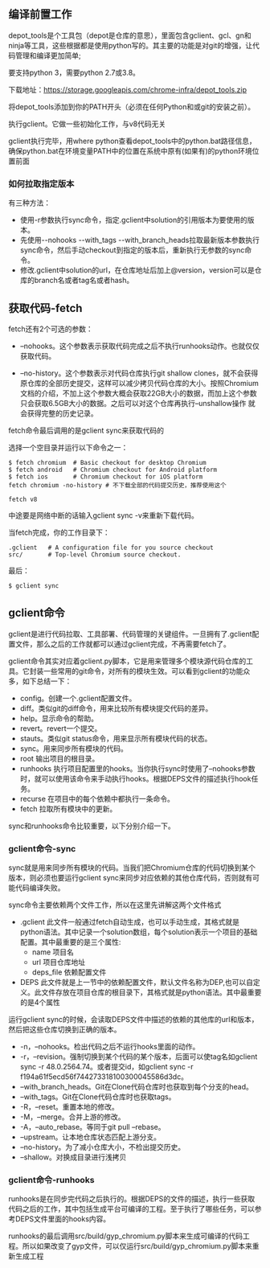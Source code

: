 ## 编译前置工作
depot_tools是个工具包（depot是仓库的意思），里面包含gclient、gcl、gn和ninja等工具，这些根据都是使用python写的。其主要的功能是对git的增强，让代码管理和编译更加简单;

要支持python 3，需要python 2.7或3.8。

下载地址：https://storage.googleapis.com/chrome-infra/depot_tools.zip

将depot_tools添加到你的PATH开头（必须在任何Python和或git的安装之前）。

执行gclient。它做一些初始化工作，与v8代码无关

gclient执行完毕，用where python查看depot_tools中的python.bat路径信息，确保python.bat在环境变量PATH中的位置在系统中原有(如果有)的python环境位置前面

### 如何拉取指定版本
有三种方法：
* 使用-r参数执行sync命令，指定.gclient中solution的引用版本为要使用的版本。
* 先使用--nohooks --with_tags --with_branch_heads拉取最新版本参数执行sync命令，然后手动checkout到指定的版本后，重新执行无参数的sync命令。
* 修改.gclient中solution的url，在仓库地址后加上@version，version可以是仓库的branch名或者tag名或者hash。

## 获取代码-fetch
fetch还有2个可选的参数：
* –nohooks。这个参数表示获取代码完成之后不执行runhooks动作。也就仅仅获取代码。

* –no-history。这个参数表示对代码仓库执行git shallow clones，就不会获得原仓库的全部历史提交，这样可以减少拷贝代码仓库的大小。按照Chromium文档的介绍，不加上这个参数大概会获取22GB大小的数据，而加上这个参数只会获取6.5GB大小的数据。之后可以对这个仓库再执行–unshallow操作 就会获得完整的历史记录。

fetch命令最后调用的是gclient sync来获取代码的

选择一个空目录并运行以下命令之一：
```
$ fetch chromium  # Basic checkout for desktop Chromium
$ fetch android   # Chromium checkout for Android platform
$ fetch ios       # Chromium checkout for iOS platform
fetch chromium -no-history # 不下载全部的代码提交历史，推荐使用这个

fetch v8
```

中途要是网络中断的话输入gclient sync -v来重新下载代码。

当fetch完成，你的工作目录下：
```
.gclient   # A configuration file for you source checkout
src/       # Top-level Chromium source checkout.
```

最后：
```powershell
$ gclient sync
```


## gclient命令
gclient是进行代码拉取、工具部署、代码管理的关键组件。一旦拥有了.gclient配置文件，那么之后的工作就都可以通过gclient完成，不再需要fetch了。

gclient命令其实对应着gclient.py脚本，它是用来管理多个模块源代码仓库的工具。它封装一些常用的git命令，对所有的模块生效。可以看到gclient的功能众多，如下总结一下：
* config。创建一个.gclient配置文件。
* diff。类似git的diff命令，用来比较所有模块提交代码的差异。
* help。显示命令的帮助。
* revert。revert一个提交。
* stauts。类似git status命令，用来显示所有模块代码的状态。
* sync。用来同步所有模块的代码。
* root 输出项目的根目录。
* runhooks 执行项目配置里的hooks。当你执行sync时使用了–nohooks参数时，就可以使用该命令来手动执行hooks。根据DEPS文件的描述执行hook任务。
* recurse 在项目中的每个依赖中都执行一条命令。
* fetch 拉取所有模块中的更新。


sync和runhooks命令比较重要，以下分别介绍一下。

### gclient命令-sync
sync就是用来同步所有模块的代码。当我们把Chromium仓库的代码切换到某个版本，则必须也要运行gclient sync来同步对应依赖的其他仓库代码，否则就有可能代码编译失败。


sync命令主要依赖两个文件工作，所以在这里先讲解这两个文件格式
* .gclient 此文件一般通过fetch自动生成，也可以手动生成，其格式就是python语法。其中记录一个solution数组，每个solution表示一个项目的基础配置。其中最重要的是三个属性:
    * name 项目名
    * url 项目仓库地址
    * deps_file 依赖配置文件
* DEPS 此文件就是上一节中的依赖配置文件，默认文件名称为DEP,也可以自定义。此文件存放在项目仓库的根目录下，其格式就是python语法。其中最重要的是4个属性

运行gclient sync的时候，会读取DEPS文件中描述的依赖的其他库的url和版本，然后把这些仓库切换到正确的版本。
* -n，–nohooks。检出代码之后不运行hooks里面的动作。
* -r，–revision。强制切换到某个代码的某个版本，后面可以使tag名如gclient sync -r 48.0.2564.74。或者提交id，如gclient sync -r f194a61f5ecd56f744273318100300045586d3dc。
* –with_branch_heads。Git在Clone代码仓库时也获取到每个分支的head。
* –with_tags。Git在Clone代码仓库时也获取tags。
* -R，–reset。重置本地的修改。
* -M，–merge。合并上游的修改。
* -A，–auto_rebase。等同于git pull –rebase。
* –upstream。让本地仓库状态匹配上游分支。
* –no-history。为了减小仓库大小，不检出提交历史。
* –shallow。对换成目录进行浅拷贝

### gclient命令-runhooks
runhooks是在同步完代码之后执行的。根据DEPS的文件的描述，执行一些获取代码之后的工作，其中包括生成平台可编译的工程。至于执行了哪些任务，可以参考DEPS文件里面的hooks内容。

runhooks的最后调用src/build/gyp_chromium.py脚本来生成可编译的代码工程。所以如果改变了gyp文件，可以仅运行src/build/gyp_chromium.py脚本来重新生成工程